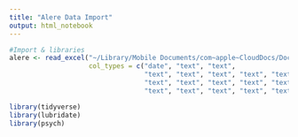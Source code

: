 ```yaml
---
title: "Alere Data Import"
output: html_notebook
---
```


```r
#Import & libraries
alere <- read_excel("~/Library/Mobile Documents/com~apple~CloudDocs/Documents/EM Research/Data Analysis/RVPv3.4/RawData/Alere_RALS_2019-02-11.xls", 
                    col_types = c("date", "text", "text", 
                                  "text", "text", "text", "text", "text", 
                                  "text", "text", "text", "text", "text", 
                                  "text", "text", "text", "text", "text"))

library(tidyverse)
library(lubridate)
library(psych)
```
